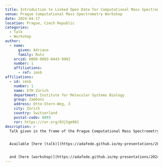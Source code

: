 ```yaml
---
title: Introduction to Linked Open Data for Computational Mass Spectrometry
venue: Prague Computational Mass Spectrometry Workshop
date: 2024-04-17
location: Prague, Czech Republic
categories:
  - Talk
  - Workshop
author:
  - name:
      given: Adriano
      family: Rutz
    orcid: 0000-0003-0443-9902
    number: 1
    affiliations:
      - ref: imsb
affiliations:
  - id: imsb
    number: 1
    name: ETH Zürich
    department: Institute for Molecular Systems Biology
    group: Zamboni
    address: Otto-Stern-Weg, 3
    city: Zürich
    country: Switzerland
    postal-code: 8093
    ror: https://ror.org/03j5gm982
description: >
  Talk given in the frame of the Prague Computational Mass Spectrometry Workshop.


  Available [here (talk)](https://adafede.github.io/my-presentations/20240417_prague/20240417_prague.pdf)


  and [here (workshop)](https://adafede.github.io/my-presentations/20240417_prague/20240417_prague_hands_on.pdf).
---
```

